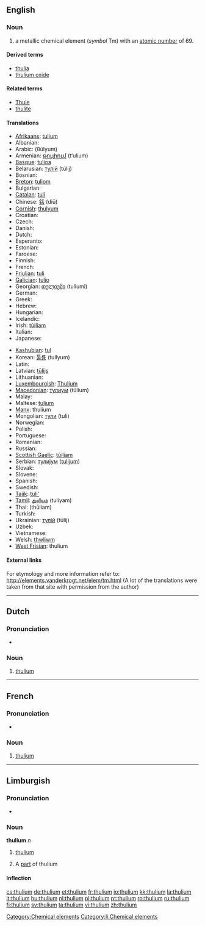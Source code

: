 {{also|Thulium}}
==English==
{{elements|Tm|erbium|Er|ytterbium|Yb}}

===Noun===
{{en-noun|-}}
{{wikipedia}}

# a metallic chemical element (''symbol'' Tm) with an [[atomic number]] of 69.

====Derived terms====
* [[thulia]]
* [[thulium oxide]]

====Related terms====
* [[Thule]]
* [[thulite]]

====Translations====
{{trans-top|chemical element}}
* [[Afrikaans]]: [[tulium]]
* Albanian: {{t-|sq|tulium|xs=Albanian}}
* Arabic: {{Arab|[[ثليوم]]}} (θúlyum) {{m}}
* Armenian: [[թուլիում]] (t‘ulium)
* [[Basque]]: [[tulioa]]
* Belarusian: [[тулiй]] (túlij) {{m}}
* Bosnian: {{t-|bs|tulij}}
* [[Breton]]: [[tuliom]]
* Bulgarian: {{t-|bg|тулий|m|tr=túlij|sc=Cyrl}}
* [[Catalan]]: [[tuli]]
* Chinese: [[銩]] (diū)
* [[Cornish]]: [[thulyum]]
* Croatian: {{t-|hr|tulij}}
* Czech: {{t+|cs|thulium}}
* Danish: {{t-|da|thulium}}
* Dutch: {{t+|nl|thulium|n}}
* Esperanto: {{t-|eo|tulio|xs=Esperanto}}
* Estonian: {{t-|et|tuulium}}
* Faroese: {{t-|fo|thulium|xs=Faroese}}
* Finnish: {{t+|fi|tulium}}
* French: {{t+|fr|thulium|m}}
* [[Friulian]]: [[tuli]]
* [[Galician]]: [[tulio]]
* Georgian: [[თულიუმი]] (tuliumi)
* German: {{t+|de|Thulium|n}}
* Greek: {{t+|el|θούλιο|n|tr=thoúlio|sc=Grek}}
* Hebrew: {{t+|he|תוליום|tr=túlyum|sc=Hebr}}
* Hungarian: {{t+|hu|túlium}}
* Icelandic: {{t+|is|túlín}}
* Irish: [[túiliam]]
* Italian: {{t+|it|tulio|m}}
* Japanese: {{t+|ja|ツリウム|tr=tsuriumu|sc=Jpan}}
{{trans-mid}}
* [[Kashubian]]: [[tul]]
* Korean: [[툴륨]] (tullyum)
* Latin: {{t+|la|thulium}}
* Latvian: [[tūlijs]]
* Lithuanian: {{t+|lt|tulis|xs=Lithuanian}}
* [[Luxembourgish]]: [[Thulium]]
* [[Macedonian]]: [[тулиум]] (túlium) {{m}}
* Malay: {{t-|ms|tulium|xs=Malay}}
* Maltese: [[tuljum]]
* [[Manx]]: thulium
* Mongolian: [[тули]] (tuli)
* Norwegian: {{t-|no|thulium}}
* Polish: {{t+|pl|tul|m}}
* Portuguese: {{t+|pt|túlio|m}}
* Romanian: {{t+|ro|tuliu|n}}
* Russian: {{t+|ru|тулий|m|tr=túlij|sc=Cyrl}}
* [[Scottish Gaelic]]: [[tùiliam]]
* Serbian: [[тулиjум]] ([[tulijum]]) {{m}}
* Slovak: {{t-|sk|thulium}}
* Slovene: {{t+|sl|tulij}}
* Spanish: {{t+|es|tulio|m}}
* Swedish: {{t+|sv|tulium}}
* [[Tajik]]: [[tuli']]
* [[Tamil]]: [[துலியம்]] (tuliyam)
* Thai: {{Thai|[[ทูเลียม]]}} (thūliam)
* Turkish: {{t+|tr|tulyum}}
* Ukrainian: [[тулiй]] (túlij) {{m}}
* Uzbek: {{t-|uz|тулий|tr=tuliy|sc=Cyrl|xs=Uzbek}}
* Vietnamese: {{t-|vi|tuli|xs=Vietnamese}}
* Welsh: [[thwliwm]]
* [[West Frisian]]: thulium
{{trans-bottom}}

====External links====
For etymology and more information refer to:
http://elements.vanderkrogt.net/elem/tm.html
(A lot of the translations were taken from that site with permission from the author)

[[Category:Chemical elements]]

----

==Dutch==
{{wikipedia|lang=nl}}

===Pronunciation===
* {{audio|Nl-thulium.ogg|Audio}}

===Noun===
{{infl|nl|noun|g=n}}

# {{chemical element|lang=nl}} [[thulium#English|thulium]]

----

==French==
{{wikipedia|lang=fr}}

===Pronunciation===
* {{IPA|lang=fr|/ty.ljɔm/}}

===Noun===
{{fr-noun-unc|m}}

# {{chemical element|lang=fr}} [[#English|thulium]]

----
==Limburgish==

===Pronunciation===
* {{IPA|[ˈðy˦ʎɔ˧m]|lang=li}}

===Noun===
'''thulium''' ''n''

# {{uncountable|lang=li}} [[thulium#English|thulium]]
# A [[part]] of thulium

====Inflection====
{{li-noun-um|thuli}}

[[Category:li:Chemical elements]]

[[cs:thulium]]
[[de:thulium]]
[[et:thulium]]
[[fr:thulium]]
[[io:thulium]]
[[kk:thulium]]
[[la:thulium]]
[[lt:thulium]]
[[hu:thulium]]
[[nl:thulium]]
[[pl:thulium]]
[[pt:thulium]]
[[ro:thulium]]
[[ru:thulium]]
[[fi:thulium]]
[[sv:thulium]]
[[ta:thulium]]
[[vi:thulium]]
[[zh:thulium]]